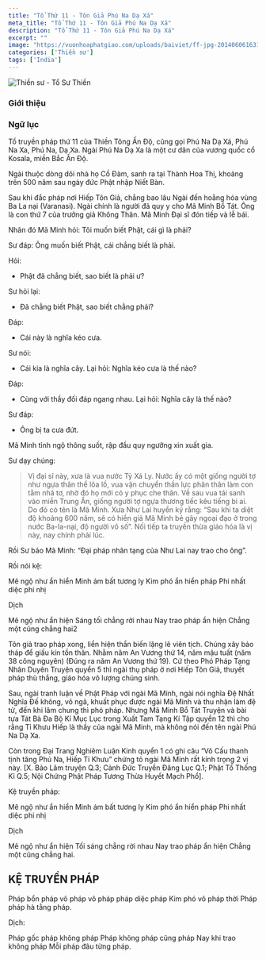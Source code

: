 ```yaml
---
title: "Tổ Thứ 11 - Tôn Giả Phú Na Dạ Xá"
meta_title: "Tổ Thứ 11 - Tôn Giả Phú Na Dạ Xá"
description: "Tổ Thứ 11 - Tôn Giả Phú Na Dạ Xá"
excerpt: ""
image: "https://vuonhoaphatgiao.com/uploads/baiviet/ff-jpg-20140606163135HaQWyn8rem.jpg"
categories: ['Thiền sư']
tags: ['India']
---
```




<img decoding="async" src="https://vuonhoaphatgiao.com/uploads/baiviet/ff-jpg-20140606163135HaQWyn8rem.jpg" alt="Thiền sư - Tổ Sư Thiền" />


### Giới thiệu



### Ngữ lục

Tổ truyền pháp thứ 11 của Thiền Tông Ấn Độ, cũng gọi Phú Na Dạ Xá, Phú Na Xa, Phú Na, Dạ Xa.
Ngài Phú Na Dạ Xa là một cư dân của vương quốc cổ Kosala, miền Bắc Ấn Độ.

Ngài thuộc dòng dõi nhà họ Cồ Đàm, sanh ra tại Thành Hoa Thị, khoảng trên 500 năm sau ngày đức Phật nhập Niết Bàn.

Sau khi đắc pháp nơi Hiếp Tôn Giả, chẳng bao lâu Ngài đến hoằng hóa vùng Ba La nại (Varanasi).
Ngài chính là người đã quy y cho Mã Minh Bồ Tát. Ông là con thứ 7 của trưởng giả Không Thân.
Mã Minh Đại sĩ đón tiếp và lễ bái.

Nhân đó Mã Minh hỏi: Tôi muốn biết Phật, cái gì là phải?

Sư đáp: Ông muốn biết Phật, cái chẳng biết là phải.

Hỏi:
- Phật đã chẳng biết, sao biết là phải ư?

Sư hỏi lại:
- Đã chẳng biết Phật, sao biết chẳng phải?

Đáp:
- Cái này là nghĩa kéo cưa.

Sư nói:
- Cái kia là nghĩa cây. Lại hỏi: Nghĩa kéo cưa là thế nào?

Đáp:
- Cùng với thầy đối đáp ngang nhau. Lại hỏi: Nghĩa cây là thế nào?

Sư đáp:
- Ông bị ta cưa đứt.

Mã Minh tỉnh ngộ thông suốt, rập đầu quy ngưỡng xin xuất gia.

Sư dạy chúng:

> Vị đại sĩ này, xưa là vua nước Tỳ Xá Ly. Nước ấy có một giống người tợ như ngựa thân thể lõa lồ, vua vận chuyển thần lực phân thân làm con tằm nhả tơ, nhờ đó họ mới có y phục che thân. Về sau vua tái sanh vào miền Trung Ấn, giống người tợ ngựa thương tiếc kêu tiếng bi ai. Do đó có tên là Mã Minh.
Xưa Như Lai huyền ký rằng: “Sau khi ta diệt độ khoảng 600 năm, sẽ có hiền giả Mã Minh bẻ gãy ngoại đạo ở trong nước Ba-la-nại, độ người vô số”.
Nối tiếp ta truyền thừa giáo hóa là vị này, nay chính phải lúc.

Rồi Sư bảo Mã Minh: “Đại pháp nhãn tạng của Như Lai nay trao cho ông”.

Rồi nói kệ:

Mê ngộ như ẩn hiển
Minh ám bất tương ly
Kim phó ẩn hiển pháp
Phi nhất diệc phi nhị

Dịch

Mê ngộ như ẩn hiện
Sáng tối chẳng rời nhau
Nay trao pháp ẩn hiện
Chẳng một cũng chẳng hai2

Tôn giả trao pháp xong, liền hiện thần biến lặng lẽ viên tịch. Chúng xây bảo tháp để giấu kín tồn thân.
Nhằm năm An Vương thứ 14, năm mậu tuất (năm 38 công nguyên) (Đúng ra năm An Vương thứ 19).
Cứ theo Phó Pháp Tạng Nhân Duyên Truyện quyển 5 thì ngài thụ pháp ở nơi Hiếp Tôn Giả, thuyết pháp thù thắng, giáo hóa vô lượng chúng sinh.

Sau, ngài tranh luận về Phật Pháp với ngài Mã Minh, ngài nói nghĩa Đệ Nhất Nghĩa Đế không, vô ngã, khuất phục được ngài Mã Minh và thu nhận làm đệ tử, đến khi lâm chung thì phó pháp.
Nhưng Mã Minh Bồ Tát Truyện và bài tựa Tát Bà Đa Bộ Kí Mục Lục trong Xuất Tam Tạng Kí Tập quyển 12 thì cho rằng Tỉ Khưu Hiếp là thầy của ngài Mã Minh, mà không nói đến tên ngài Phú Na Dạ Xa.

Còn trong Đại Trang Nghiêm Luận Kinh quyển 1 có ghi câu “Vô Cấu thanh tịnh tăng Phú Na, Hiếp Tỉ Khưu” chứng tỏ ngài Mã Minh rất kính trọng 2 vị này.
[X. Bảo Lâm truyện Q.3; Cảnh Đức Truyền Đăng Lục Q.1; Phật Tổ Thống Kỉ Q.5; Nội Chứng Phật Pháp Tương Thừa Huyết Mạch Phổ].

Kệ truyền pháp:

Mê ngộ như ẩn hiển
Minh ám bất tương ly
Kim phó ẩn hiển pháp
Phi nhất diệc phi nhị

Dịch

Mê ngộ như ẩn hiện
Tối sáng chẳng rời nhau
Nay trao pháp ẩn hiện
Chẳng một cũng chẳng hai.

<h2>KỆ TRUYỀN PHÁP</h2>

Pháp bổn pháp vô pháp
vô pháp pháp diệc pháp
Kim phó vô pháp thời
Pháp pháp hà tằng pháp.

Dịch:

Pháp gốc pháp không pháp
Pháp không pháp cũng pháp
Nay khi trao không pháp
Mỗi pháp đâu từng pháp.



